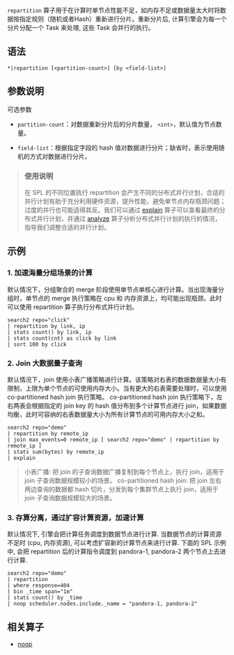 `repartition` 算子用于在计算时单节点性能不足，如内存不足或数据量太大时将数据按指定规则（随机或者Hash）重新进行分片。重新分片后, 计算引擎会为每一个分片分配一个 Task 来处理, 这些 Task 会并行的执行。

## 语法

```
*|repartition [<partition-count>] [by <field-list>]
```

## 参数说明
可选参数
- `partition-count`：对数据重新分片后的分片数量， `<int>`，默认值为节点数量。

- `field-list`：根据指定字段的 hash 值对数据进行分片；缺省时，表示使用随机的方式对数据进行分片。
> ### 使用说明
> 在 SPL 的不同位置执行 repartition 会产生不同的分布式并行计划，合适的并行计划有助于充分利用硬件资源，提升性能，避免单节点内存瓶颈问题；过度的并行也可能适得其反。我们可以通过 [explain](http://) 算子可以查看最终的分布式并行计划，并通过 [analyze](http://) 算子分析分布式并行计划的执行的情况，指导我们调整合适的并行计划。


## 示例

### 1. 加速海量分组场景的计算

默认情况下，分组聚合的 merge 阶段使用单节点单核心进行计算。当出现海量分组时，单节点的 merge 执行策略在 cpu 和 内存资源上，均可能出现瓶颈。此时可以使用 repartition 算子执行分布式并行计划。

```spl
search2 repo="click" 
| repartition by link, ip 
| stats count() by link, ip 
| stats count(cnt) as click by link 
| sort 100 by click
```

### 2. Join 大数据量子查询

默认情况下，join 使用小表广播策略进行计算。该策略对右表的数据数据量大小有限制，上限为单个节点的可使用内存大小。当有更大的右表需要处理时，可以使用 co-partitioned hash join 执行策略。
co-partitioned hash join 执行策略下，左右两表会根据指定的 join key 的 hash 值分布到多个计算节点进行 join，如果数据均衡，此时可容纳的右表数据量大小为所有计算节点的可用内存大小之和。

```spl
search2 repo="demo"
| repartition by remote_ip
| join max_events=0 remote_ip [ search2 repo="demo" | repartition by remote_ip ]
| stats sum(bytes) by remote_ip
| explain
```

> 小表广播: 把 join 的子查询数据广播复制到每个节点上，执行 join，适用于 join 子查询数据规模较小的场景。
> co-partitioned hash join: 把 join 左右两边查询的数据都 hash 切片，分发到每个集群节点上执行 join，适用于 join 子查询数据规模较大的场景。


### 3. 存算分离，通过扩容计算资源，加速计算

默认情况下, 引擎会把计算任务调度到数据节点进行计算. 当数据节点的计算资源不足时 (cpu, 内存资源), 可以考虑扩容新的计算节点来进行计算. 下面的 SPL 示例中, 会把
repartition 后的计算指令调度到 pandora-1, pandora-2 两个节点上去进行计算.

```spl
search2 repo="demo"
| repartition
| where response=404
| bin _time span="1m"
| stats count() by _time
| noop scheduler.nodes.include._name = "pandora-1, pandora-2"
```

## 相关算子

* [noop](https://developer.qiniu.io/express/10777/noop)
